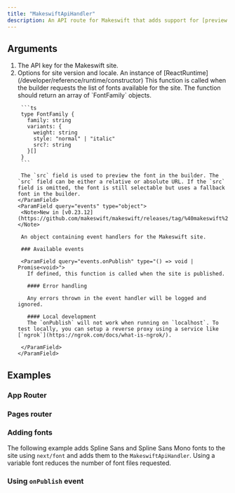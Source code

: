 ```yaml
---
title: "MakeswiftApiHandler"
description: An API route for Makeswift that adds support for [preview mode](https://nextjs.org/docs/pages/building-your-application/configuring/preview-mode), [on-demand revalidation](https://nextjs.org/docs/pages/building-your-application/data-fetching/incremental-static-regeneration#on-demand-revalidation), and other features that make Makeswift work seamlessly with your Next.js app.
---
```



## Arguments

1. <ParamField query="apiKey" type="string" required>
     The API key for the Makeswift site.
   </ParamField>
2. <ParamField query="options" type="object" required>
     Options for site version and locale.
     <Expandable>
       <ParamField query="runtime" type="ReactRuntime" required>
         An instance of [ReactRuntime](/developer/reference/runtime/constructor)
       </ParamField>
       <ParamField query="getFonts" type="() => FontFamily[]">
        This function is called when the builder requests the list of fonts available for the site. The function should return an array of `FontFamily` objects.

        ```ts
        type FontFamily {
          family: string
          variants: {
            weight: string
            style: "normal" | "italic"
            src?: string
          }[]
        }
        ```

        The `src` field is used to preview the font in the builder. The `src` field can be either a relative or absolute URL. If the `src` field is omitted, the font is still selectable but uses a fallback font in the builder.
       </ParamField>
       <ParamField query="events" type="object">
        <Note>New in [v0.23.12](https://github.com/makeswift/makeswift/releases/tag/%40makeswift%2Fruntime%400.23.12)</Note>
  
        An object containing event handlers for the Makeswift site.

        ### Available events

        <ParamField query="events.onPublish" type="() => void | Promise<void>">
          If defined, this function is called when the site is published.

          #### Error handling
          
          Any errors thrown in the event handler will be logged and ignored.

          #### Local development
          The `onPublish` will not work when running on `localhost`. To test locally, you can setup a reverse proxy using a service like [`ngrok`](https://ngrok.com/docs/what-is-ngrok/).
          
        </ParamField>
       </ParamField>
     </Expandable>
   </ParamField>

## Examples

### App Router

<AppApiHandlerExample />

### Pages router

<PagesApiHandlerExample />

### Adding fonts

The following example adds Spline Sans and Spline Sans Mono fonts to the site using `next/font` and adds them to the `MakeswiftApiHandler`. Using a variable font reduces the number of font files requested.

<FontsExample />

### Using `onPublish` event

<OnPublishExample />
